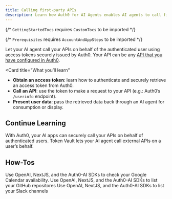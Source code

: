 ```yaml
---
title: Calling first-party APIs
description: Learn how Auth0 for AI Agents enables AI agents to call first-party APIs on the user's behalf.
---
```



{/* `GettingStartedTocs` requires `CustomTocs` to be imported */}

{/* `Prerequisites` requires `AccountAndAppSteps` to be imported */}


Let your AI agent call your APIs on behalf of the authenticated user using access tokens securely issued by Auth0. Your API can be any [API that you have configured in Auth0](https://auth0.com/docs/get-started/apis).

<Card
  title="What you’ll learn"
>
  - **Obtain an access token**: learn how to authenticate and securely retrieve an access token from Auth0.
  - **Call an API**: use the token to make a request to your API (e.g.: Auth0’s `/userinfo` endpoint).
  - **Present user data**: pass the retrieved data back through an AI agent for consumption or display.
</Card>

<Prerequisites />

<Tabs>
  <Tab
    title="Next.js"
    icon="/img/nextjs-light.svg"
  >
    <AIContainer>
      <DownloadManual
        repository={"auth0-samples/auth0-ai-samples"}
        folderPath={"auth0-ai-samples/call-apis-on-users-behalf/your-api/vercel-ai-next-js"}
        />
      <UsingAI />
    </AIContainer>
    <VercelCallYourApi />
  </Tab>
</Tabs>

## Continue Learning

<Columns>
  <Card
    title="Call Your APIs on User's Behalf"
    horizontal
    href="/calling-apis/vercel-ai/intro/call-your-apis-on-users-behalf"
  >
    With Auth0, your AI apps can securely call your APIs on behalf of authenticated users.
  </Card>
  <Card
    title="Call Other's APIs on User's Behalf"
    horizontal
    href="/calling-apis/vercel-ai/intro/call-others-apis-on-users-behalf"
  >
    Token Vault lets your AI agent call external APIs on a user’s behalf.
  </Card>
</Columns>

## How-Tos

<Columns>
  <Card
    title="Check Google Calendar Availability"
    horizontal
    href="/calling-apis/vercel-ai/how-tos/check-google-calendar-availability"
  >
    Use OpenAI, NextJS, and the Auth0-AI SDKs to check your Google Calendar availability.
  </Card>
  <Card
    title="List GitHub Repositories"
    horizontal
    href="/calling-apis/vercel-ai/how-tos/list-github-repositories"
  >
    Use OpenAI, NextJS, and the Auth0-AI SDKs to list your GitHub repositores
  </Card>
  <Card
    title="List Slack Channels"
    horizontal
    href="/calling-apis/vercel-ai/how-tos/list-slack-channels"
  >
    Use OpenAI, NextJS, and the Auth0-AI SDKs to list your Slack channels
  </Card>
</Columns>


<Panel>
  <GettingStartedTocs
    sections={[
      {
        title: "SDKs",
        links: [
          { label: "NextJS-Auth0", href: "https://github.com/auth0/nextjs-auth0" },
          { label: "Auth0-AI/Vercel-AI", href: "https://github.com/auth0-lab/auth0-ai-js/tree/main/packages/ai-vercel" }
        ]
      },
      {
        title: "GitHub Samples",
        links: [
          { label: "AI SDK + NextJS", href: "https://github.com/auth0-samples/auth0-ai-samples/tree/main/call-apis-on-users-behalf/your-api/vercel-ai-next-js" },
        ]
      },
      {
        title: "Learn More",
        links: [
            { label: "What is Token vault?", href: "https://auth0.com/docs/secure/tokens/token-vault" },
          { label: "What is an Application?", href: "https://auth0.com/docs/get-started/applications" },
          { label: "What is an API?", href: "https://auth0.com/docs/get-started/apis" },
          { label: "Registering APIs", href: "https://auth0.com/docs/get-started/auth0-overview/set-up-apis" }
        ]
      }
    ]}
  />
</Panel>
